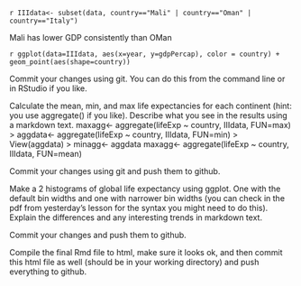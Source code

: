 
`r IIIdata<- subset(data, country=="Mali" | country=="Oman" | country=="Italy")`

Mali has lower GDP consistently than OMan

`r ggplot(data=IIIdata, aes(x=year, y=gdpPercap), color = country) + geom_point(aes(shape=country))`

Commit your changes using git. You can do this from the command line or in RStudio if you like.

Calculate the mean, min, and max life expectancies for each continent (hint: you use aggregate() if you like). Describe what you see in the results using a markdown text.
maxagg<- aggregate(lifeExp ~ country, IIIdata, FUN=max)
> aggdata<- aggregate(lifeExp ~ country, IIIdata, FUN=min)
> View(aggdata)
> minagg<- aggdata
maxagg<- aggregate(lifeExp ~ country, IIIdata, FUN=mean)

Commit your changes using git and push them to github.

Make a 2 histograms of global life expectancy using ggplot. One with the default bin widths and one with narrower bin widths (you can check in the pdf from yesterday's lesson for the syntax you might need to do this). Explain the differences and any interesting trends in markdown text.


Commit your changes and push them to github.

Compile the final Rmd file to html, make sure it looks ok, and then commit this html file as well (should be in your working directory) and push everything to github.

